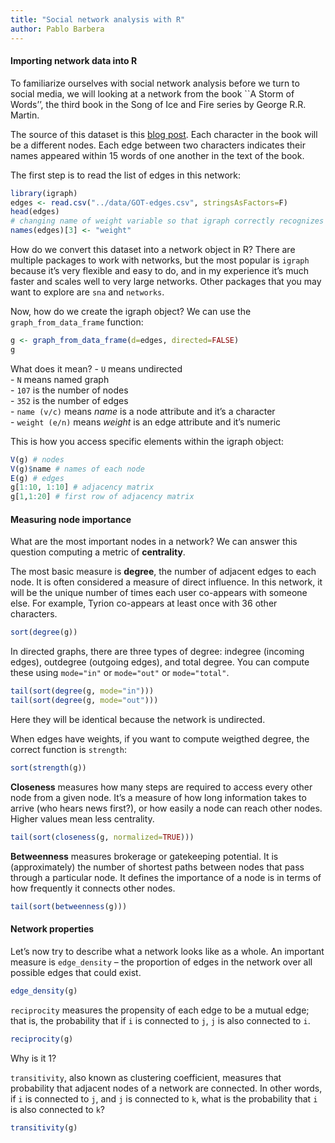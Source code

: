 ```yaml
---
title: "Social network analysis with R"
author: Pablo Barbera
---
```


#### Importing network data into R

To familiarize ourselves with social network analysis before we turn to social media, we will looking at a network from the book ``A Storm of Words'', the third book in the Song of Ice and Fire series by George R.R. Martin.

The source of this dataset is this [blog post](https://www.macalester.edu/~abeverid/thrones.html). Each character in the book will be a different nodes. Each edge between two characters indicates their names appeared within 15 words of one another in the text of the book.

The first step is to read the list of edges in this network:

```r
library(igraph)
edges <- read.csv("../data/GOT-edges.csv", stringsAsFactors=F)
head(edges)
# changing name of weight variable so that igraph correctly recognizes as edge weight
names(edges)[3] <- "weight"
```

How do we convert this dataset into a network object in R? There are multiple packages to work with networks, but the most popular is `igraph` because it's very flexible and easy to do, and in my experience it's much faster and scales well to very large networks. Other packages that you may want to explore are `sna` and `networks`.

Now, how do we create the igraph object? We can use the `graph_from_data_frame` function:

```r
g <- graph_from_data_frame(d=edges, directed=FALSE)
g
```


What does it mean?
- `U` means undirected  
- `N` means named graph  
- `107` is the number of nodes  
- `352` is the number of edges  
- `name (v/c)` means _name_ is a node attribute and it's a character  
- `weight (e/n)` means _weight_ is an edge attribute and it's numeric  

This is how you access specific elements within the igraph object:

```r
V(g) # nodes
V(g)$name # names of each node
E(g) # edges
g[1:10, 1:10] # adjacency matrix
g[1,1:20] # first row of adjacency matrix
```

#### Measuring node importance

What are the most important nodes in a network? We can answer this question computing a metric of  __centrality__.

The most basic measure is __degree__, the number of adjacent edges to each node. It is often considered a measure of direct influence. In this network, it will be the unique number of times each user co-appears with someone else. For example, Tyrion co-appears at least once with 36 other characters.

```r
sort(degree(g))
```

In directed graphs, there are three types of degree: indegree (incoming edges), outdegree (outgoing edges), and total degree. You can compute these using `mode="in"` or `mode="out"` or `mode="total"`. 

```r
tail(sort(degree(g, mode="in")))
tail(sort(degree(g, mode="out")))
```

Here they will be identical because the network is undirected.

When edges have weights, if you want to compute weigthed degree, the correct function is `strength`:

```r
sort(strength(g))
```

__Closeness__ measures how many steps are required to access every other node from a given node. It's a measure of how long information takes to arrive (who hears news first?), or how easily a node can reach other nodes. Higher values mean less centrality.

```r
tail(sort(closeness(g, normalized=TRUE)))
```

__Betweenness__ measures brokerage or gatekeeping potential. It is (approximately) the number of shortest paths between nodes that pass through a particular node. It defines the importance of a node is in terms of how frequently it connects other nodes.

```r
tail(sort(betweenness(g)))
```

#### Network properties

Let's now try to describe what a network looks like as a whole. An important measure is `edge_density` -- the proportion of edges in the network over all possible edges that could exist.

```r
edge_density(g)
```

`reciprocity` measures the propensity of each edge to be a mutual edge; that is, the probability that if `i` is connected to `j`, `j` is also connected to `i`.

```r
reciprocity(g)
```

Why is it 1?

`transitivity`, also known as clustering coefficient, measures that probability that adjacent nodes of a network are connected. In other words, if `i` is connected to `j`, and `j` is connected to `k`, what is the probability that `i` is also connected to `k`?

```r
transitivity(g)
```

